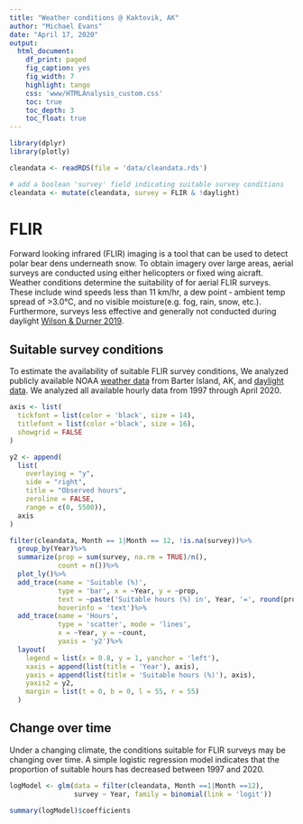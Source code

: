 ```yaml
---
title: "Weather conditions @ Kaktovik, AK"
author: "Michael Evans"
date: "April 17, 2020"
output:
  html_document:
    df_print: paged
    fig_caption: yes
    fig_width: 7
    highlight: tango
    css: 'www/HTMLAnalysis_custom.css'
    toc: true
    toc_depth: 3
    toc_float: true
---
```


```r
library(dplyr)
library(plotly)

cleandata <- readRDS(file = 'data/cleandata.rds')

# add a boolean 'survey' field indicating suitable survey conditions
cleandata <- mutate(cleandata, survey = FLIR & !daylight)

```

# FLIR

Forward looking infrared (FLIR) imaging is a tool that can be used to detect polar bear dens underneath snow. To obtain imagery over large areas, aerial surveys are conducted using either helicopters or fixed wing aicraft. Weather conditions determine the suitability of for aerial FLIR surveys. These include wind speeds less than 11 km/hr, a dew point ‐ ambient temp spread of >3.0°C, and no visible moisture(e.g. fog, rain, snow, etc.). Furthermore, surveys less effective and generally not conducted during daylight [Wilson & Durner 2019](https://wildlife.onlinelibrary.wiley.com/doi/full/10.1002/jwmg.21800).

## Suitable survey conditions

To estimate the availability of suitable FLIR survey conditions, We analyzed publicly available NOAA [weather data](https://www.ncdc.noaa.gov/cdo-web/datasets/LCD/stations/WBAN:27401/detail) from Barter Island, AK, and [daylight data](https://www.timeanddate.com/sun/usa/kaktovik). We analyzed all available hourly data from 1997 through April 2020.

```r

axis <- list(
  tickfont = list(color = 'black', size = 14),
  titlefont = list(color ='black', size = 16),
  showgrid = FALSE
)

y2 <- append(
  list(
    overlaying = "y",
    side = "right",
    title = "Observed hours",
    zeroline = FALSE,
    range = c(0, 5500)),
  axis
)

filter(cleandata, Month == 1|Month == 12, !is.na(survey))%>%
  group_by(Year)%>%
  summarize(prop = sum(survey, na.rm = TRUE)/n(),
            count = n())%>%
  plot_ly()%>%
  add_trace(name = 'Suitable (%)',
            type = 'bar', x = ~Year, y = ~prop,
            text = ~paste('Suitable hours (%) in', Year, '=', round(prop, 2)),
            hoverinfo = 'text')%>%
  add_trace(name = 'Hours',
            type = 'scatter', mode = 'lines',
            x = ~Year, y = ~count,
            yaxis = 'y2')%>%
  layout(
    legend = list(x = 0.8, y = 1, yanchor = 'left'),
    xaxis = append(list(title = 'Year'), axis),
    yaxis = append(list(title = 'Suitable hours (%)'), axis),
    yaxis2 = y2,
    margin = list(t = 0, b = 0, l = 55, r = 55)
  )

```

## Change over time

Under a changing climate, the conditions suitable for FLIR surveys may be changing over time. A simple logistic regression model indicates that the proportion of suitable hours has decreased between 1997 and 2020. 

```r
logModel <- glm(data = filter(cleandata, Month ==1|Month ==12),
                survey ~ Year, family = binomial(link = 'logit'))

summary(logModel)$coefficients

```

